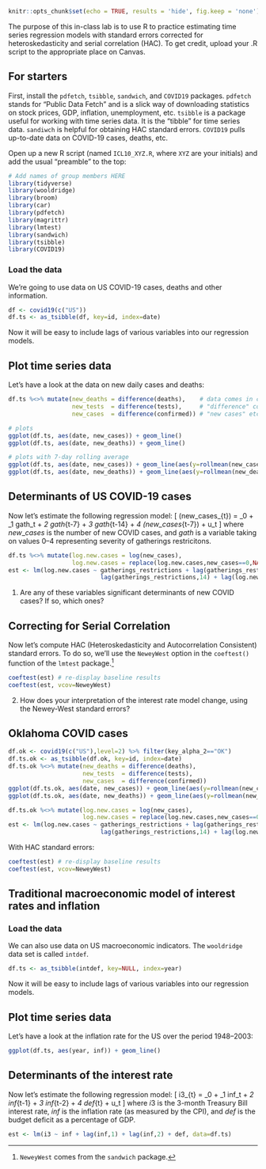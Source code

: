 ```{r setup, include=FALSE}
knitr::opts_chunk$set(echo = TRUE, results = 'hide', fig.keep = 'none')
```

The purpose of this in-class lab is to use R to practice estimating time series regression models with standard errors corrected for heteroskedasticity and serial correlation (HAC). To get credit, upload your .R script to the appropriate place on Canvas.

## For starters
First, install the `pdfetch`, `tsibble`, `sandwich`, and `COVID19` packages. `pdfetch` stands for "Public Data Fetch" and is a slick way of downloading statistics on stock prices, GDP, inflation, unemployment, etc. `tsibble` is a package useful for working with time series data. It is the "tibble" for time series data. `sandiwch` is helpful for obtaining HAC standard errors. `COVID19` pulls up-to-date data on COVID-19 cases, deaths, etc.

Open up a new R script (named `ICL10_XYZ.R`, where `XYZ` are your initials) and add the usual "preamble" to the top:
```{r message=FALSE, warning=FALSE, paged.print=FALSE}
# Add names of group members HERE
library(tidyverse)
library(wooldridge)
library(broom)
library(car)
library(pdfetch)
library(magrittr)
library(lmtest)
library(sandwich)
library(tsibble)
library(COVID19)
```

### Load the data
We're going to use data on US COVID-19 cases, deaths and other information.

```{r}
df <- covid19(c("US"))
df.ts <- as_tsibble(df, key=id, index=date)
```

Now it will be easy to include lags of various variables into our regression models.

## Plot time series data
Let's have a look at the data on new daily cases and deaths:
```{r}
df.ts %<>% mutate(new_deaths = difference(deaths),    # data comes in cumulative format
                  new_tests  = difference(tests),     # "difference" converts it to
                  new_cases  = difference(confirmed)) # "new cases" etc.

# plots
ggplot(df.ts, aes(date, new_cases)) + geom_line()
ggplot(df.ts, aes(date, new_deaths)) + geom_line()

# plots with 7-day rolling average
ggplot(df.ts, aes(date, new_cases)) + geom_line(aes(y=rollmean(new_cases, 7, na.pad=TRUE)))
ggplot(df.ts, aes(date, new_deaths)) + geom_line(aes(y=rollmean(new_deaths, 7, na.pad=TRUE)))
```

## Determinants of US COVID-19 cases
Now let's estimate the following regression model:
\[
\log(new\_cases_{t}) = \beta_0 + \beta_1 gath_t + \beta_2 gath_{t-7} + \beta_3 gath_{t-14} + \beta_4 \log(new\_cases_{t-7}) + u_t
\]
where $new\_cases$ is the number of new COVID cases, and $gath$ is a variable taking on values 0--4 representing severity of gatherings restricitons.

```{r}
df.ts %<>% mutate(log.new.cases = log(new_cases),
                  log.new.cases = replace(log.new.cases,new_cases==0,NA_real_)) # since log(0) = -Inf
est <- lm(log.new.cases ~ gatherings_restrictions + lag(gatherings_restrictions,7) + 
                          lag(gatherings_restrictions,14) + lag(log.new.cases,7), data=df.ts)
```

1. Are any of these variables significant determinants of new COVID cases? If so, which ones?

## Correcting for Serial Correlation
Now let's compute HAC (Heteroskedasticity and Autocorrelation Consistent) standard errors. To do so, we'll use the `NeweyWest` option in the `coeftest()` function of the `lmtest` package.[^2]

```{r}
coeftest(est) # re-display baseline results
coeftest(est, vcov=NeweyWest)
```

2. How does your interpretation of the interest rate model change, using the Newey-West standard errors?

## Oklahoma COVID cases
```{r}
df.ok <- covid19(c("US"),level=2) %>% filter(key_alpha_2=="OK")
df.ts.ok <- as_tsibble(df.ok, key=id, index=date)
df.ts.ok %<>% mutate(new_deaths = difference(deaths),
                     new_tests  = difference(tests),
                     new_cases  = difference(confirmed))
ggplot(df.ts.ok, aes(date, new_cases)) + geom_line(aes(y=rollmean(new_cases, 7, na.pad=TRUE)))
ggplot(df.ts.ok, aes(date, new_deaths)) + geom_line(aes(y=rollmean(new_deaths, 7, na.pad=TRUE)))

df.ts.ok %<>% mutate(log.new.cases = log(new_cases),
                     log.new.cases = replace(log.new.cases,new_cases==0,NA_real_)) # since log(0) = -Inf
est <- lm(log.new.cases ~ gatherings_restrictions + lag(gatherings_restrictions,7) + 
                          lag(gatherings_restrictions,14) + lag(log.new.cases,7), data=df.ts.ok)
```

With HAC standard errors:

```{r}
coeftest(est) # re-display baseline results
coeftest(est, vcov=NeweyWest)
```

## Traditional macroeconomic model of interest rates and inflation
### Load the data
We can also use data on US macroeconomic indicators. The `wooldridge` data set is called `intdef`.

```{r}
df.ts <- as_tsibble(intdef, key=NULL, index=year)
```

Now it will be easy to include lags of various variables into our regression models.

## Plot time series data
Let's have a look at the inflation rate for the US over the period 1948--2003:
```{r}
ggplot(df.ts, aes(year, inf)) + geom_line()
```

## Determinants of the interest rate
Now let's estimate the following regression model:
\[
i3_{t} = \beta_0 + \beta_1 inf_t + \beta_2 inf_{t-1} + \beta_3 inf_{t-2} + \beta_4 def_{t} + u_t
\]
where $i3$ is the 3-month Treasury Bill interest rate, $inf$ is the inflation rate (as measured by the CPI), and $def$ is the budget deficit as a percentage of GDP.

```{r}
est <- lm(i3 ~ inf + lag(inf,1) + lag(inf,2) + def, data=df.ts)
```

[^1]: You may need to install the `sandwich` package.
[^2]: `NeweyWest` comes from the `sandwich` package.